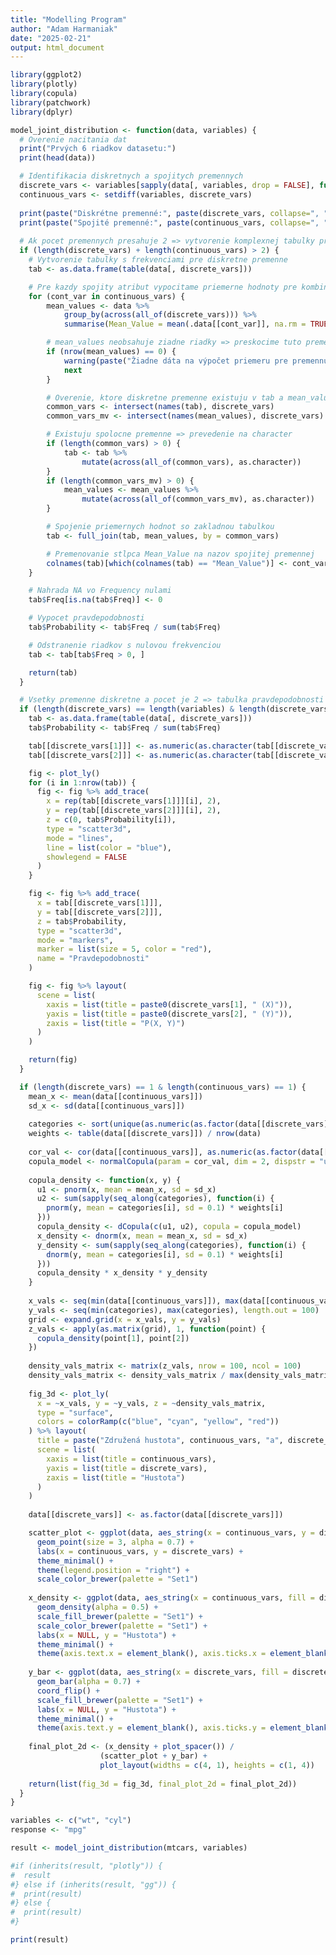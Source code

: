 ---
title: "Modelling Program"
author: "Adam Harmaniak"
date: "2025-02-21"
output: html_document
---

```{r,warning=FALSE}
library(ggplot2)
library(plotly)
library(copula)
library(patchwork)
library(dplyr)

```

```{r,warning=FALSE}
model_joint_distribution <- function(data, variables) {
  # Overenie nacitania dat
  print("Prvých 6 riadkov datasetu:")
  print(head(data))

  # Identifikacia diskretnych a spojitych premennych
  discrete_vars <- variables[sapply(data[, variables, drop = FALSE], function(col) is.factor(col) || is.character(col) || (is.numeric(col) && length(unique(col)) < 10))]
  continuous_vars <- setdiff(variables, discrete_vars)
  
  print(paste("Diskrétne premenné:", paste(discrete_vars, collapse=", ")))
  print(paste("Spojité premenné:", paste(continuous_vars, collapse=", ")))
  
  # Ak pocet premennych presahuje 2 => vytvorenie komplexnej tabulky pravdepodobnosti
  if (length(discrete_vars) + length(continuous_vars) > 2) {
    # Vytvorenie tabulky s frekvenciami pre diskretne premenne
    tab <- as.data.frame(table(data[, discrete_vars]))

    # Pre kazdy spojity atribut vypocitame priemerne hodnoty pre kombinacie diskretnych premennych
    for (cont_var in continuous_vars) {
        mean_values <- data %>%
            group_by(across(all_of(discrete_vars))) %>%
            summarise(Mean_Value = mean(.data[[cont_var]], na.rm = TRUE), .groups = "drop")

        # mean_values neobsahuje ziadne riadky => preskocime tuto premennu
        if (nrow(mean_values) == 0) {
            warning(paste("Žiadne dáta na výpočet priemeru pre premennú:", cont_var))
            next
        }

        # Overenie, ktore diskretne premenne existuju v tab a mean_values
        common_vars <- intersect(names(tab), discrete_vars)
        common_vars_mv <- intersect(names(mean_values), discrete_vars)

        # Existuju spolocne premenne => prevedenie na character
        if (length(common_vars) > 0) {
            tab <- tab %>%
                mutate(across(all_of(common_vars), as.character))
        }
        if (length(common_vars_mv) > 0) {
            mean_values <- mean_values %>%
                mutate(across(all_of(common_vars_mv), as.character))
        }

        # Spojenie priemernych hodnot so zakladnou tabulkou
        tab <- full_join(tab, mean_values, by = common_vars)

        # Premenovanie stlpca Mean_Value na nazov spojitej premennej
        colnames(tab)[which(colnames(tab) == "Mean_Value")] <- cont_var
    }

    # Nahrada NA vo Frequency nulami
    tab$Freq[is.na(tab$Freq)] <- 0

    # Vypocet pravdepodobnosti
    tab$Probability <- tab$Freq / sum(tab$Freq)

    # Odstranenie riadkov s nulovou frekvenciou
    tab <- tab[tab$Freq > 0, ]

    return(tab)
  }

  # Vsetky premenne diskretne a pocet je 2 => tabulka pravdepodobnosti a 3D vizualizacia
  if (length(discrete_vars) == length(variables) & length(discrete_vars) == 2) {
    tab <- as.data.frame(table(data[, discrete_vars]))
    tab$Probability <- tab$Freq / sum(tab$Freq)

    tab[[discrete_vars[1]]] <- as.numeric(as.character(tab[[discrete_vars[1]]]))
    tab[[discrete_vars[2]]] <- as.numeric(as.character(tab[[discrete_vars[2]]]))

    fig <- plot_ly()
    for (i in 1:nrow(tab)) {
      fig <- fig %>% add_trace(
        x = rep(tab[[discrete_vars[1]]][i], 2),
        y = rep(tab[[discrete_vars[2]]][i], 2),
        z = c(0, tab$Probability[i]),
        type = "scatter3d",
        mode = "lines",
        line = list(color = "blue"),
        showlegend = FALSE
      )
    }

    fig <- fig %>% add_trace(
      x = tab[[discrete_vars[1]]],
      y = tab[[discrete_vars[2]]],
      z = tab$Probability,
      type = "scatter3d",
      mode = "markers",
      marker = list(size = 5, color = "red"),
      name = "Pravdepodobnosti"
    )

    fig <- fig %>% layout(
      scene = list(
        xaxis = list(title = paste0(discrete_vars[1], " (X)")),
        yaxis = list(title = paste0(discrete_vars[2], " (Y)")),
        zaxis = list(title = "P(X, Y)")
      )
    )

    return(fig)
  }

  if (length(discrete_vars) == 1 & length(continuous_vars) == 1) {
    mean_x <- mean(data[[continuous_vars]])
    sd_x <- sd(data[[continuous_vars]])
    
    categories <- sort(unique(as.numeric(as.factor(data[[discrete_vars]]))))
    weights <- table(data[[discrete_vars]]) / nrow(data)
    
    cor_val <- cor(data[[continuous_vars]], as.numeric(as.factor(data[[discrete_vars]])), method = "pearson")
    copula_model <- normalCopula(param = cor_val, dim = 2, dispstr = "un")
    
    copula_density <- function(x, y) {
      u1 <- pnorm(x, mean = mean_x, sd = sd_x)
      u2 <- sum(sapply(seq_along(categories), function(i) {
        pnorm(y, mean = categories[i], sd = 0.1) * weights[i]
      }))
      copula_density <- dCopula(c(u1, u2), copula = copula_model)
      x_density <- dnorm(x, mean = mean_x, sd = sd_x)
      y_density <- sum(sapply(seq_along(categories), function(i) {
        dnorm(y, mean = categories[i], sd = 0.1) * weights[i]
      }))
      copula_density * x_density * y_density
    }
    
    x_vals <- seq(min(data[[continuous_vars]]), max(data[[continuous_vars]]), length.out = 100)
    y_vals <- seq(min(categories), max(categories), length.out = 100)
    grid <- expand.grid(x = x_vals, y = y_vals)
    z_vals <- apply(as.matrix(grid), 1, function(point) {
      copula_density(point[1], point[2])
    })
    
    density_vals_matrix <- matrix(z_vals, nrow = 100, ncol = 100)
    density_vals_matrix <- density_vals_matrix / max(density_vals_matrix)
    
    fig_3d <- plot_ly(
      x = ~x_vals, y = ~y_vals, z = ~density_vals_matrix,
      type = "surface",
      colors = colorRamp(c("blue", "cyan", "yellow", "red"))
    ) %>% layout(
      title = paste("Združená hustota", continuous_vars, "a", discrete_vars, "(kopula)"),
      scene = list(
        xaxis = list(title = continuous_vars),
        yaxis = list(title = discrete_vars),
        zaxis = list(title = "Hustota")
      )
    )
    
    data[[discrete_vars]] <- as.factor(data[[discrete_vars]])

    scatter_plot <- ggplot(data, aes_string(x = continuous_vars, y = discrete_vars, color = discrete_vars)) +
      geom_point(size = 3, alpha = 0.7) +
      labs(x = continuous_vars, y = discrete_vars) +
      theme_minimal() +
      theme(legend.position = "right") +
      scale_color_brewer(palette = "Set1")
    
    x_density <- ggplot(data, aes_string(x = continuous_vars, fill = discrete_vars, color = discrete_vars)) +
      geom_density(alpha = 0.5) +
      scale_fill_brewer(palette = "Set1") +
      scale_color_brewer(palette = "Set1") +
      labs(x = NULL, y = "Hustota") +
      theme_minimal() +
      theme(axis.text.x = element_blank(), axis.ticks.x = element_blank(), legend.position = "right")
    
    y_bar <- ggplot(data, aes_string(x = discrete_vars, fill = discrete_vars)) +
      geom_bar(alpha = 0.7) +
      coord_flip() +
      scale_fill_brewer(palette = "Set1") +
      labs(x = NULL, y = "Hustota") +
      theme_minimal() +
      theme(axis.text.y = element_blank(), axis.ticks.y = element_blank(), legend.position = "right")
    
    final_plot_2d <- (x_density + plot_spacer()) /
                    (scatter_plot + y_bar) +
                    plot_layout(widths = c(4, 1), heights = c(1, 4))
    
    return(list(fig_3d = fig_3d, final_plot_2d = final_plot_2d))
  }
}

```

```{r,warning=FALSE}
variables <- c("wt", "cyl")
response <- "mpg"

result <- model_joint_distribution(mtcars, variables)

#if (inherits(result, "plotly")) {
#  result
#} else if (inherits(result, "gg")) {
#  print(result)
#} else {
#  print(result)
#}

print(result)

```


